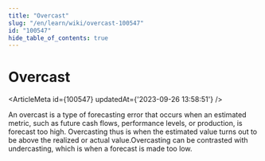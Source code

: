 ```yaml
---
title: "Overcast"
slug: "/en/learn/wiki/overcast-100547"
id: "100547"
hide_table_of_contents: true
---
```



# Overcast

<ArticleMeta id={100547} updatedAt={'2023-09-26 13:58:51'} />
<div className='border-solid border-b border-t-0 my-4 border-[var(--ifm-color-gray-300)]' />

An overcast is a type of forecasting error that occurs when an estimated metric, such as future cash flows, performance levels, or production, is forecast too high. Overcasting thus is when the estimated value turns out to be above the realized or actual value.Overcasting can be contrasted with undercasting, which is when a forecast is made too low.
